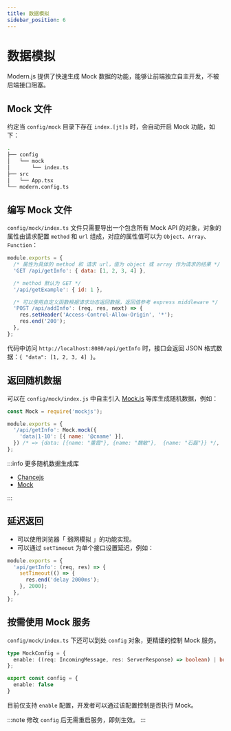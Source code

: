 ```yaml
---
title: 数据模拟
sidebar_position: 6
---
```

# 数据模拟

Modern.js 提供了快速生成 Mock 数据的功能，能够让前端独立自主开发，不被后端接口阻塞。

## Mock 文件

约定当 `config/mock` 目录下存在 `index.[jt]s` 时，会自动开启 Mock 功能，如下：

```bash
.
├── config
│   └── mock
│       └── index.ts
├── src
│   └── App.tsx
└── modern.config.ts
```

## 编写 Mock 文件

`config/mock/index.ts` 文件只需要导出一个包含所有 Mock API 的对象，对象的属性由请求配置 `method` 和 `url` 组成，对应的属性值可以为 `Object`、`Array`、`Function`：

```js
module.exports = {
  /* 属性为具体的 method 和 请求 url，值为 object 或 array 作为请求的结果 */
  'GET /api/getInfo': { data: [1, 2, 3, 4] },

  /* method 默认为 GET */
  '/api/getExample': { id: 1 },

  /* 可以使用自定义函数根据请求动态返回数据，返回值参考 express middleware */
  'POST /api/addInfo': (req, res, next) => {
    res.setHeader('Access-Control-Allow-Origin', '*');
    res.end('200');
  },
};
```

代码中访问 `http://localhost:8080/api/getInfo` 时，接口会返回 JSON 格式数据：`{ "data": [1, 2, 3, 4] }`。

## 返回随机数据

可以在 `config/mock/index.js` 中自主引入 [Mock.js](https://github.com/nuysoft/Mock/wiki/Getting-Started) 等库生成随机数据，例如：

```js
const Mock = require('mockjs');

module.exports = {
  '/api/getInfo': Mock.mock({
    'data|1-10': [{ name: '@cname' }],
  }) /* => {data: [{name: "董霞"}, {name: "魏敏"},  {name: "石磊"}} */,
};
```

:::info 更多随机数据生成库

- [Chancejs](https://github.com/chancejs/chancejs)
- [Mock](https://github.com/nuysoft/Mock/wiki/Getting-Started)

:::

## 延迟返回

- 可以使用浏览器「 弱网模拟 」的功能实现。
- 可以通过 `setTimeout` 为单个接口设置延迟，例如：

```js
module.exports = {
  'api/getInfo': (req, res) => {
    setTimeout(() => {
      res.end('delay 2000ms');
    }, 2000);
  },
};
```

## 按需使用 Mock 服务

`config/mock/index.ts` 下还可以到处 `config` 对象，更精细的控制 Mock 服务。

```ts
type MockConfig = {
  enable: ((req: IncomingMessage, res: ServerResponse) => boolean) | boolean;
};

export const config = {
  enable: false
}
```

目前仅支持 `enable` 配置，开发者可以通过该配置控制是否执行 Mock。

:::note
修改 `config` 后无需重启服务，即刻生效。
:::
